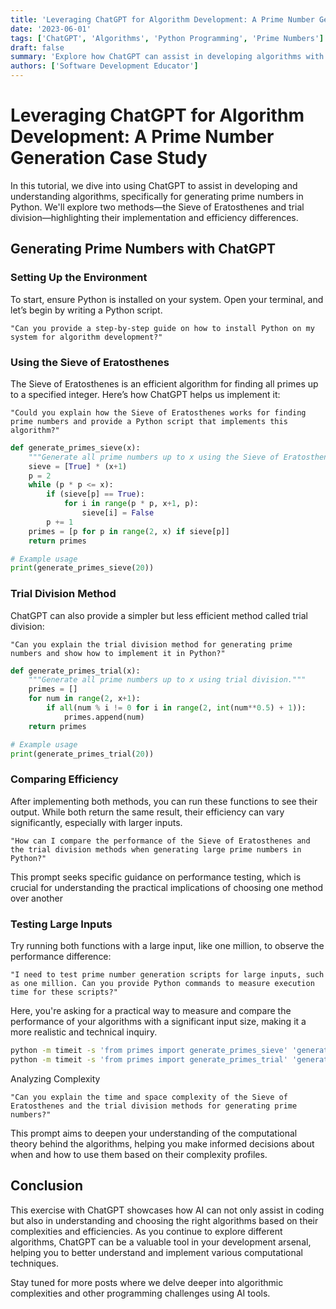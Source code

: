 ```yaml
---
title: 'Leveraging ChatGPT for Algorithm Development: A Prime Number Generation Case Study'
date: '2023-06-01'
tags: ['ChatGPT', 'Algorithms', 'Python Programming', 'Prime Numbers']
draft: false
summary: 'Explore how ChatGPT can assist in developing algorithms with a focus on generating prime numbers using Python. This post covers two different methods, the Sieve of Eratosthenes and trial division, and discusses their efficiency and complexity.'
authors: ['Software Development Educator']
---
```


# Leveraging ChatGPT for Algorithm Development: A Prime Number Generation Case Study

In this tutorial, we dive into using ChatGPT to assist in developing and understanding algorithms, specifically for generating prime numbers in Python. We'll explore two methods—the Sieve of Eratosthenes and trial division—highlighting their implementation and efficiency differences.

## Generating Prime Numbers with ChatGPT

### Setting Up the Environment

To start, ensure Python is installed on your system. Open your terminal, and let’s begin by writing a Python script.

```plainText
"Can you provide a step-by-step guide on how to install Python on my system for algorithm development?"
```

### Using the Sieve of Eratosthenes

The Sieve of Eratosthenes is an efficient algorithm for finding all primes up to a specified integer. Here’s how ChatGPT helps us implement it:

```plainText
"Could you explain how the Sieve of Eratosthenes works for finding prime numbers and provide a Python script that implements this algorithm?"
```

```python
def generate_primes_sieve(x):
    """Generate all prime numbers up to x using the Sieve of Eratosthenes."""
    sieve = [True] * (x+1)
    p = 2
    while (p * p <= x):
        if (sieve[p] == True):
            for i in range(p * p, x+1, p):
                sieve[i] = False
        p += 1
    primes = [p for p in range(2, x) if sieve[p]]
    return primes

# Example usage
print(generate_primes_sieve(20))
```

### Trial Division Method

ChatGPT can also provide a simpler but less efficient method called trial division:

```plainText
"Can you explain the trial division method for generating prime numbers and show how to implement it in Python?"
```

```python
def generate_primes_trial(x):
    """Generate all prime numbers up to x using trial division."""
    primes = []
    for num in range(2, x+1):
        if all(num % i != 0 for i in range(2, int(num**0.5) + 1)):
            primes.append(num)
    return primes

# Example usage
print(generate_primes_trial(20))
```

### Comparing Efficiency

After implementing both methods, you can run these functions to see their output. While both return the same result, their efficiency can vary significantly, especially with larger inputs.

```plainText
"How can I compare the performance of the Sieve of Eratosthenes and the trial division methods when generating large prime numbers in Python?"
```

This prompt seeks specific guidance on performance testing, which is crucial for understanding the practical implications of choosing one method over another

### Testing Large Inputs

Try running both functions with a large input, like one million, to observe the performance difference:

```plainText
"I need to test prime number generation scripts for large inputs, such as one million. Can you provide Python commands to measure execution time for these scripts?"
```

Here, you're asking for a practical way to measure and compare the performance of your algorithms with a significant input size, making it a more realistic and technical inquiry.

```bash
python -m timeit -s 'from primes import generate_primes_sieve' 'generate_primes_sieve(1000000)'
python -m timeit -s 'from primes import generate_primes_trial' 'generate_primes_trial(1000000)'
```

Analyzing Complexity

```plainText
"Can you explain the time and space complexity of the Sieve of Eratosthenes and the trial division methods for generating prime numbers?"
```

This prompt aims to deepen your understanding of the computational theory behind the algorithms, helping you make informed decisions about when and how to use them based on their complexity profiles.

## Conclusion

This exercise with ChatGPT showcases how AI can not only assist in coding but also in understanding and choosing the right algorithms based on their complexities and efficiencies. As you continue to explore different algorithms, ChatGPT can be a valuable tool in your development arsenal, helping you to better understand and implement various computational techniques.

Stay tuned for more posts where we delve deeper into algorithmic complexities and other programming challenges using AI tools.
